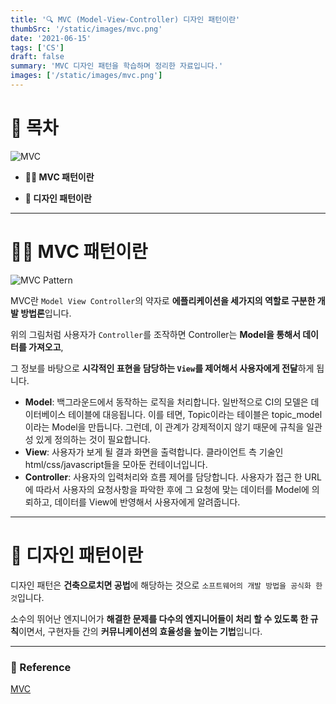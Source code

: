 ```yaml
---
title: '🔍 MVC (Model-View-Controller) 디자인 패턴이란'
thumbSrc: '/static/images/mvc.png'
date: '2021-06-15'
tags: ['CS']
draft: false
summary: 'MVC 디자인 패턴을 학습하며 정리한 자료입니다.'
images: ['/static/images/mvc.png']
---
```


# 📌 목차

![MVC](/static/images/mvc.png)

- **💁🏻 MVC 패턴이란**

- **🎨 디자인 패턴이란**

---

# 💁🏻 MVC 패턴이란

![MVC Pattern](/static/images/mvc1.png)

MVC란 `Model View Controller`의 약자로 **에플리케이션을 세가지의 역할로 구분한 개발 방법론**입니다.

위의 그림처럼 사용자가 `Controller`를 조작하면 Controller는 **Model을 통해서 데이터를 가져오고**,

그 정보를 바탕으로 **시각적인 표현을 담당하는 `View`를 제어해서 사용자에게 전달**하게 됩니다.

- **Model**: 백그라운드에서 동작하는 로직을 처리합니다. 일반적으로 CI의 모델은 데이터베이스 테이블에 대응됩니다. 이를 테면, Topic이라는 테이블은 topic_model이라는 Model을 만듭니다. 그런데, 이 관계가 강제적이지 않기 때문에 규칙을 일관성 있게 정의하는 것이 필요합니다.
- **View**: 사용자가 보게 될 결과 화면을 출력합니다. 클라이언트 측 기술인 html/css/javascript들을 모아둔 컨테이너입니다.
- **Controller**: 사용자의 입력처리와 흐름 제어를 담당합니다. 사용자가 접근 한 URL에 따라서 사용자의 요청사항을 파악한 후에 그 요청에 맞는 데이터를 Model에 의뢰하고, 데이터를 View에 반영해서 사용자에게 알려줍니다.

---

# 🎨 디자인 패턴이란

디자인 패턴은 **건축으로치면 공법**에 해당하는 것으로 `소프트웨어의 개발 방법을 공식화 한 것`입니다.

소수의 뛰어난 엔지니어가 **해결한 문제를 다수의 엔지니어들이 처리 할 수 있도록 한 규칙**이면서, 구현자들 간의 **커뮤니케이션의 효율성을 높이는 기법**입니다.

---

### 🔗 Reference

[MVC](https://opentutorials.org/course/697/3828)
